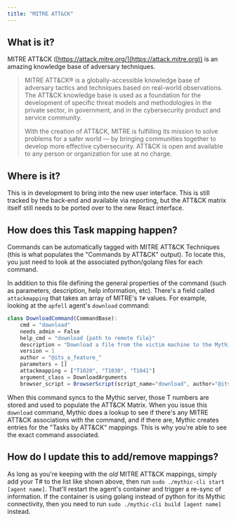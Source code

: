 ```yaml
---
title: "MITRE ATT&CK"
---
```


## What is it?

MITRE ATT\&CK ([https://attack.mitre.org/](https://attack.mitre.org)) is an amazing knowledge base of adversary techniques.

> MITRE ATT\&CK® is a globally-accessible knowledge base of adversary tactics and techniques based on real-world observations. The ATT\&CK knowledge base is used as a foundation for the development of specific threat models and methodologies in the private sector, in government, and in the cybersecurity product and service community.
>
> With the creation of ATT\&CK, MITRE is fulfilling its mission to solve problems for a safer world — by bringing communities together to develop more effective cybersecurity. ATT\&CK is open and available to any person or organization for use at no charge.

## Where is it?

This is in development to bring into the new user interface. This is still tracked by the back-end and available via reporting, but the ATT\&CK matrix itself still needs to be ported over to the new React interface.

## How does this Task mapping happen?

Commands can be automatically tagged with MITRE ATT\&CK Techniques (this is what populates the "Commands by ATT\&CK" output). To locate this, you just need to look at the associated python/golang files for each command.

In addition to this file defining the general properties of the command (such as parameters, description, help information, etc). There's a field called `attackmapping` that takes an array of MITRE's `T#` values. For example, looking at the `apfell` agent's `download` command:

```js
class DownloadCommand(CommandBase):
    cmd = "download"
    needs_admin = False
    help_cmd = "download {path to remote file}"
    description = "Download a file from the victim machine to the Mythic server in chunks (no need for quotes in the path)."
    version = 1
    author = "@its_a_feature_"
    parameters = []
    attackmapping = ["T1020", "T1030", "T1041"]
    argument_class = DownloadArguments
    browser_script = BrowserScript(script_name="download", author="@its_a_feature_")
```

When this command syncs to the Mythic server, those T numbers are stored and used to populate the ATT\&CK Matrix. When you issue this `download` command, Mythic does a lookup to see if there's any MITRE ATT\&CK associations with the command, and if there are, Mythic creates entries for the "Tasks by ATT\&CK" mappings. This is why you're able to see the exact command associated.

## How do I update this to add/remove mappings?

As long as you're keeping with the *old* MITRE ATT\&CK mappings, simply add your T# to the list like shown above, then run `sudo ./mythic-cli start [agent name]`. That'll restart the agent's container and trigger a re-sync of information. If the container is using golang instead of python for its Mythic connectivity, then you need to run `sudo ./mythic-cli build [agent name]` instead.
